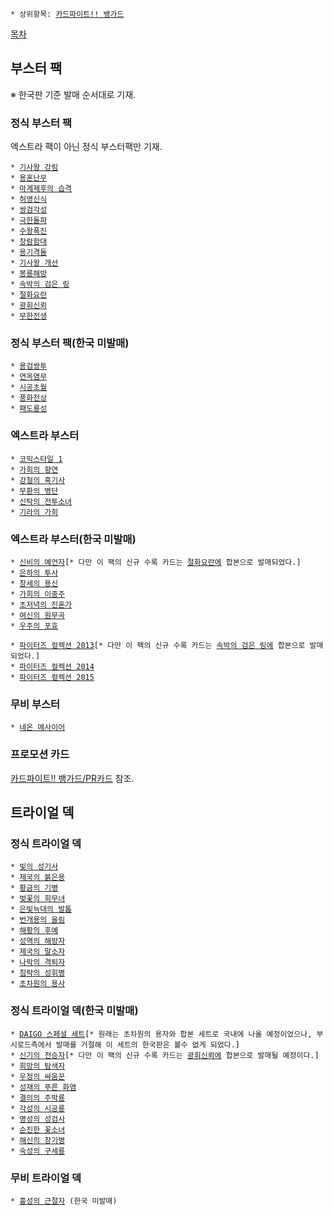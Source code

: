  * 상위항목: [[카드파이트!! 뱅가드]]

[[목차]]

== 부스터 팩 ==
※ 한국판 기준 발매 순서대로 기재.

=== 정식 부스터 팩 === 
엑스트라 팩이 아닌 정식 부스터팩만 기재.

 * [[기사왕 강림]]
 * [[용혼난무]]
 * [[마계제후의 습격]]
 * [[허영신식]]
 * [[쌍검각성]]
 * [[극한돌파]]
 * [[수왕폭진]]
 * [[창람함대]]
 * [[용기격돌]]
 * [[기사왕 개선]]
 * [[봉룡해방]]
 * [[속박의 검은 링]]
 * [[절화요란]]
 * [[광휘신뢰]]
 * [[무한전생]]
=== 정식 부스터 팩(한국 미발매) ===
 * [[용검쌍투]]
 * [[연옥염무]]
 * [[시공초월]]
 * [[풍화천상]]
 * [[패도룡성]]

=== 엑스트라 부스터 ===
 * [[코믹스타일 1]]
 * [[가희의 향연]]
 * [[강철의 흑기사]]
 * [[무환의 병단]]
 * [[신탁의 전투소녀]]
 * [[기라의 가희]]

=== 엑스트라 부스터(한국 미발매) ===
 * [[신비의 예언자]][* 다만 이 팩의 신규 수록 카드는 [[절화요란]]에 합본으로 발매되었다.]
 * [[은하의 투사]]
 * [[창세의 용신]]
 * [[가희의 이중주]]
 * [[초저녁의 진혼가]]
 * [[여신의 원무곡]]
 * [[우주의 포효]]

 * [[파이터즈 컬렉션 2013]][* 다만 이 팩의 신규 수록 카드는 [[속박의 검은 링]]에 합본으로 발매되었다.]
 * [[파이터즈 컬렉션 2014]]
 * [[파이터즈 컬렉션 2015]]

=== 무비 부스터 ===
 * [[네온 메사이어]]

=== 프로모션 카드 ===
[[카드파이트!! 뱅가드/PR카드]] 참조.

== 트라이얼 덱 ==
=== 정식 트라이얼 덱 ===
 * [[빛의 성기사]]
 * [[제국의 붉은용]]
 * [[황금의 기병]]
 * [[벚꽃의 희무녀]]
 * [[은빛늑대의 발톱]]
 * [[번개용의 울림]]
 * [[해황의 후예]]
 * [[성역의 해방자]]
 * [[제국의 말소자]]
 * [[나락의 격퇴자]]
 * [[침략의 성휘병]]
 * [[초차원의 용사]]

=== 정식 트라이얼 덱(한국 미발매) ===
 * [[DAIGO 스페셜 세트]][* 원래는 초차원의 용자와 합본 세트로 국내에 나올 예정이었으나, 부시로드측에서 발매를 거절해 이 세트의 한국판은 볼수 없게 되었다.]
 * [[신기의 전승자]][* 다만 이 팩의 신규 수록 카드는 [[광휘신뢰]]에 합본으로 발매될 예정이다.]
 * [[희망의 탐색자]]
 * [[우정의 싸움꾼]]
 * [[성재의 푸른 화염]]
 * [[결의의 주박룡]]
 * [[각성의 시공룡]]
 * [[명성의 성검사]]
 * [[순진한 꽃소녀]]
 * [[해신의 창기병]]
 * [[숙성의 구세룡]]

=== 무비 트라이얼 덱 ===
 * [[흉성의 근절자]] (한국 미발매)
